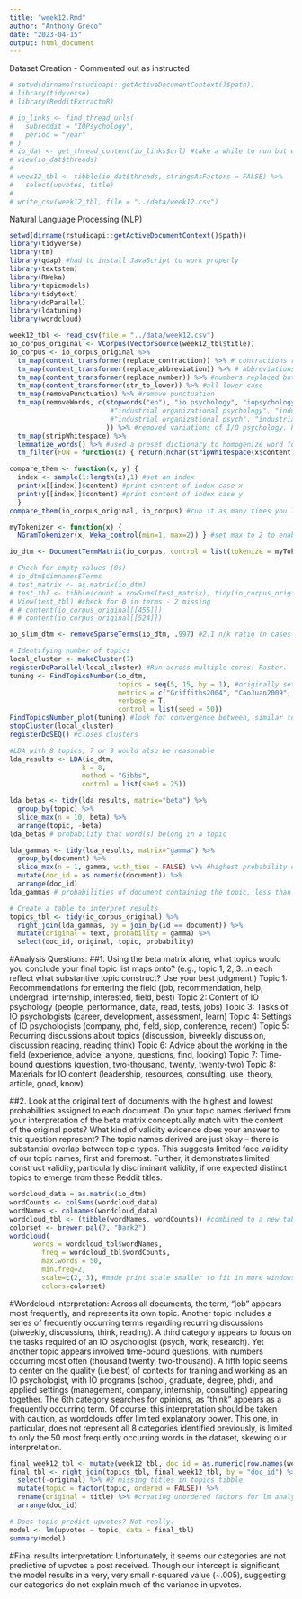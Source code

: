 ```yaml
---
title: "week12.Rmd"
author: "Anthony Greco"
date: "2023-04-15"
output: html_document
---
```

Dataset Creation - Commented out as instructed
```r
# setwd(dirname(rstudioapi::getActiveDocumentContext()$path))
# library(tidyverse)
# library(RedditExtractoR)
```

```r
# io_links <- find_thread_urls(
#   subreddit = "IOPsychology",
#   period = "year"
# )
# io_dat <- get_thread_content(io_links$url) #take a while to run but works!
# view(io_dat$threads)
# 
# week12_tbl <- tibble(io_dat$threads, stringsAsFactors = FALSE) %>%
#   select(upvotes, title)
# 
# write_csv(week12_tbl, file = "../data/week12.csv")
```

Natural Language Processing (NLP)
```r
setwd(dirname(rstudioapi::getActiveDocumentContext()$path))
library(tidyverse)
library(tm)
library(qdap) #had to install JavaScript to work properly
library(textstem)
library(RWeka)
library(topicmodels)
library(tidytext)
library(doParallel)
library(ldatuning)
library(wordcloud)
```

```r
week12_tbl <- read_csv(file = "../data/week12.csv")
io_corpus_original <- VCorpus(VectorSource(week12_tbl$title))
io_corpus <- io_corpus_original %>% 
  tm_map(content_transformer(replace_contraction)) %>% # contractions replaced
  tm_map(content_transformer(replace_abbreviation)) %>% # abbreviations replaced
  tm_map(content_transformer(replace_number)) %>% #numbers replaced but retained in case they are meaningful
  tm_map(content_transformer(str_to_lower)) %>% #all lower case
  tm_map(removePunctuation) %>% #remove punctuation
  tm_map(removeWords, c(stopwords("en"), "io psychology", "iopsychology",  "riopsychology", "i o psychology", "i o", "io"
                         #"industrial organizational psychology", "industrial organisational psychology",
                         #"industrial organizational psych", "industrial organisational psych"
                        )) %>% #removed variations of I/O psychology. Punctuation already removed previously so not needed here. removed because it trailed all & characters. 
  tm_map(stripWhitespace) %>%
  lemmatize_words() %>% #used a preset dictionary to homogenize word forms 
  tm_filter(FUN = function(x) { return(nchar(stripWhitespace(x$content)[[1]]) > 1) }) #filters 2 cases, comment out to find empty rows and rerun code chunk below

compare_them <- function(x, y) { 
  index <- sample(1:length(x),1) #set an index
  print(x[[index]]$content) #print content of index case x
  print(y[[index]]$content) #print content of index case y
  }
compare_them(io_corpus_original, io_corpus) #run it as many times you like for checks

myTokenizer <- function(x) { 
  NGramTokenizer(x, Weka_control(min=1, max=2)) } #set max to 2 to enable bigrams (2-word sequences). Bigrams include unigrams! 

io_dtm <- DocumentTermMatrix(io_corpus, control = list(tokenize = myTokenizer)) #create a DTM

# Check for empty values (0s)
# io_dtm$dimnames$Terms 
# test_matrix <- as.matrix(io_dtm)
# test_tbl <- tibble(count = rowSums(test_matrix), tidy(io_corpus_original))
# View(test_tbl) #check for 0 in terms - 2 missing
# # content(io_corpus_original[[455]])
# # content(io_corpus_original[[524]])

io_slim_dtm <- removeSparseTerms(io_dtm, .997) #2.1 n/k ratio (n cases = 729, k variables = 346)

```

```r
# Identifying number of topics
local_cluster <- makeCluster(7)
registerDoParallel(local_cluster) #Run across multiple cores! Faster.
tuning <- FindTopicsNumber(io_dtm,
                           topics = seq(5, 15, by = 1), #originally set between 5 and 30 by 5, then 5 and 15 by 1, and then this final restricted range, looking for alignment across models
                           metrics = c("Griffiths2004", "CaoJuan2009", "Arun2010", "Deveaud2014"), 
                           verbose = T,
                           control = list(seed = 50))
FindTopicsNumber_plot(tuning) #look for convergence between, similar to a PCA
stopCluster(local_cluster) 
registerDoSEQ() #closes clusters

#LDA with 8 topics, 7 or 9 would also be reasonable
lda_results <- LDA(io_dtm, 
                  k = 8,
                  method = "Gibbs",
                  control = list(seed = 25))

lda_betas <- tidy(lda_results, matrix="beta") %>% 
  group_by(topic) %>%
  slice_max(n = 10, beta) %>%
  arrange(topic, -beta)
lda_betas # probability that word(s) belong in a topic

lda_gammas <- tidy(lda_results, matrix="gamma") %>% 
  group_by(document) %>% 
  slice_max(n = 1, gamma, with_ties = FALSE) %>% #highest probability only, removes ties
  mutate(doc_id = as.numeric(document)) %>%
  arrange(doc_id)
lda_gammas # probabilities of document containing the topic, less than 729 will require creative table building

# Create a table to interpret results
topics_tbl <- tidy(io_corpus_original) %>%
  right_join(lda_gammas, by = join_by(id == document)) %>%
  mutate(original = text, probability = gamma) %>%
  select(doc_id, original, topic, probability)
``` 
#Analysis Questions: 
##1. Using the beta matrix alone, what topics would you conclude your final topic list maps onto? (e.g., topic 1, 2, 3…n each reflect what substantive topic construct? Use your best judgment.)
Topic 1: Recommendations for entering the field (job, recommendation, help, undergrad, internship, interested, field, best)
Topic 2: Content of IO psychology (people, performance, data, read, tests, jobs)
Topic 3: Tasks of IO psychologists (career, development, assessment, learn)
Topic 4: Settings of IO psychologists (company, phd, field, siop, conference, recent)
Topic 5: Recurring discussions about topics (discussion, biweekly discussion, discussion reading, reading think)
Topic 6: Advice about the working in the field (experience, advice, anyone, questions, find, looking)
Topic 7: Time-bound questions (question, two-thousand, twenty, twenty-two)
Topic 8: Materials for IO content (leadership, resources, consulting, use, theory, article, good, know)

##2. Look at the original text of documents with the highest and lowest probabilities assigned to each document. Do your topic names derived from your interpretation of the beta matrix conceptually match with the content of the original posts? What kind of validity evidence does your answer to this question represent?
The topic names derived are just okay -- there is substantial overlap between topic types. This suggests limited face validity of our topic names, first and foremost. Further, it demonstrates limited construct validity, particularly discriminant validity, if one expected distinct topics to emerge from these Reddit titles.   

``` r
wordcloud_data = as.matrix(io_dtm)
wordCounts <- colSums(wordcloud_data)
wordNames <- colnames(wordcloud_data)
wordcloud_tbl <- (tibble(wordNames, wordCounts)) #combined to a new table, because word cloud was generating duplicate terms otherwise (i.e discussion reading appeared twice)
colorset <- brewer.pal(7, "Dark2")
wordcloud(
	  words = wordcloud_tbl$wordNames,
		freq = wordcloud_tbl$wordCounts,
		max.words = 50,
		min.freq=2,
		scale=c(2,.3), #made print scale smaller to fit in more windows. Would remove words if it didn't fit
		colors=colorset) 
```
#Wordcloud interpretation:
Across all documents, the term, "job" appears most frequently, and represents its own topic. Another topic includes a series of frequently occurring terms regarding recurring discussions (biweekly, discussions, think, reading). A third category appears to focus on the tasks required of an IO psychologist (psych, work, research). Yet another topic appears involved time-bound questions, with numbers occurring most often (thousand twenty, two-thousand). A fifth topic seems to center on the quality (i.e best) of contexts for training and working as an IO psychologist, with IO programs (school, graduate, degree, phd), and applied settings (management, company, internship, consulting) appearing together. The 6th category searches for opinions, as "think" appears as a frequently occurring term. Of course, this interpretation should be taken with caution, as wordclouds offer limited explanatory power. This one, in particular, does not represent all 8 categories identified previously, is limited to only the 50 most frequently occurring words in the dataset, skewing our interpretation. 

``` r
final_week12_tbl <- mutate(week12_tbl, doc_id = as.numeric(row.names(week12_tbl))) #added doc_id matching in multiple tibbles
final_tbl <- right_join(topics_tbl, final_week12_tbl, by = "doc_id") %>% #retains all case numbers, even missing values. Check title vs original column to ensure it worked correctly
  select(-original) %>% #2 missing titles in topics tibble
  mutate(topic = factor(topic, ordered = FALSE)) %>%
  rename(original = title) %>% #creating unordered factors for lm analysis later, renames titles column so all titles are present
  arrange(doc_id)

# Does topic predict upvotes? Not really.        
model <- lm(upvotes ~ topic, data = final_tbl)
summary(model)
```
#Final results interpretation:
Unfortunately, it seems our categories are not predictive of upvotes a post received. Though our intercept is significant, the model results in a very, very small r-squared value (~.005), suggesting our categories do not explain much of the variance in upvotes. 